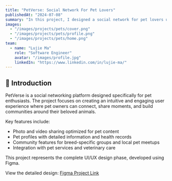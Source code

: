 ```yaml
---
title: "PetVerse: Social Network For Pet Lovers"
publishedAt: "2024-07-08"
summary: "In this project, I designed a social network for pet lovers using Figma, where users can share photos, videos, and stories of their pets."
images:
  - "/images/projects/pets/cover.png"
  - "/images/projects/pets/profile.png"
  - "/images/projects/pets/home.png"
team:
  - name: "Lujie Ma"
    role: "Software Engineer"
    avatar: "/images/profile.jpg"
    linkedIn: "https://www.linkedin.com/in/lujie-ma/"
---
```


## 📖 Introduction

PetVerse is a social networking platform designed specifically for pet enthusiasts. The project focuses on creating an intuitive and engaging user experience where pet owners can connect, share moments, and build communities around their beloved animals.

Key features include:

- Photo and video sharing optimized for pet content
- Pet profiles with detailed information and health records
- Community features for breed-specific groups and local pet meetups
- Integration with pet services and veterinary care

This project represents the complete UI/UX design phase, developed using Figma.

View the detailed design:
[Figma Project Link](https://www.figma.com/design/E9fQR19iaDHAJdbizBM28Y/SC-A3?node-id=609-13231&t=FPtKnHRfQ7TSmy3O-1)
